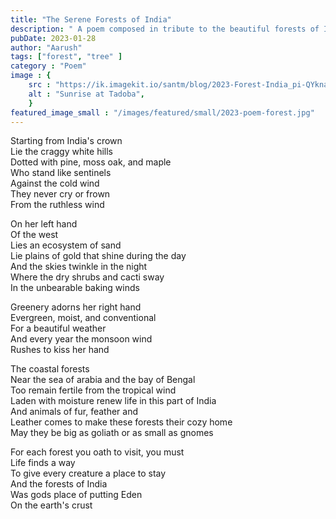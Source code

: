 ```yaml
---
title: "The Serene Forests of India"
description: " A poem composed in tribute to the beautiful forests of India "
pubDate: 2023-01-28
author: "Aarush"
tags: ["forest", "tree" ]
category : "Poem"
image : {
    src : "https://ik.imagekit.io/santm/blog/2023-Forest-India_pi-QYkna-.webp",
    alt : "Sunrise at Tadoba",
    }
featured_image_small : "/images/featured/small/2023-poem-forest.jpg"
---
```




Starting from India's crown  
Lie the craggy white hills  
Dotted with pine, moss oak, and maple  
Who stand like sentinels  
Against the cold wind  
They never cry or frown  
From the ruthless wind  
  
On her left hand  
Of the west  
Lies an ecosystem of sand  
Lie plains of gold that shine during the day   
And the skies twinkle in the night  
Where the dry shrubs and cacti sway  
In the unbearable baking winds  
  
Greenery adorns her right hand  
Evergreen, moist, and conventional  
For a beautiful weather  
And every year the monsoon wind  
Rushes to kiss her hand  
  
The coastal forests  
Near the sea of arabia and the bay of Bengal  
Too remain fertile from the tropical wind  
Laden with moisture renew life in this part of India  
And animals of fur, feather and  
Leather comes to make these forests their cozy home  
May they be big as goliath or as small as gnomes  
  
For each forest you oath to visit, you must  
Life finds a way  
To give every creature a place to stay   
And the forests of India   
Was gods place of putting Eden  
On the earth's crust  


